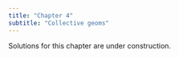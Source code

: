```yaml
---
title: "Chapter 4"
subtitle: "Collective geoms"
---
```


::: callout-warning
Solutions for this chapter are under construction.
:::